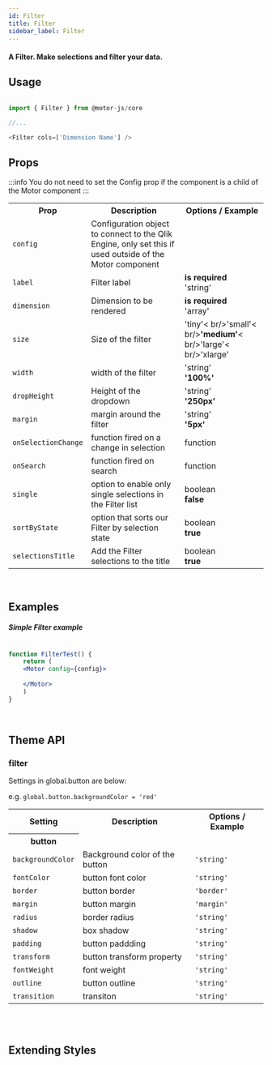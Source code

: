 ```yaml
---
id: Filter
title: Filter
sidebar_label: Filter
---
```

#### A Filter. Make selections and filter your data.


## Usage

```javascript

import { Filter } from @motor-js/core

//...

<Filter cols=['Dimension Name'] />

```


## Props

:::info
You do not need to set the Config prop if the component is a child of the Motor component
:::

 
<table>
  <tr>
    <th>Prop</th>
    <th>Description</th>
    <th>Options / Example</th>
  </tr>
  <tr>
    <td><code>config</code></td>
    <td>Configuration object to connect to the Qlik Engine, only set this if used outside of the Motor component</td>
    <td></td>
  </tr>
  <tr>
    <td><code>label</code></td>
    <td>Filter label</td>
    <td><b>is required</b><br/>'string'</td>
  </tr>
  <tr>
    <td><code>dimension</code></td>
    <td>Dimension to be rendered</td>
    <td><b>is required</b><br/>'array'</td>
  </tr>
  <tr>
    <td><code>size</code></td>
    <td>Size of the filter</td>
    <td>'tiny'< br/>'small'< br/><b>'medium'</b>< br/>'large'< br/>'xlarge'</td>
  </tr>
  <tr>
    <td><code>width</code></td>
    <td>width of the filter</td>
    <td>'string'<br/><b>'100%'</b></td>
  </tr>
  <tr>
    <td><code>dropHeight</code></td>
    <td>Height of the dropdown</td>
    <td>'string'<br/><b>'250px'</b></td>
  </tr>
  <tr>
    <td><code>margin</code></td>
    <td>margin around the filter</td>
    <td>'string'<br/><b>'5px'</b></td>
  </tr>
  <tr>
    <td><code>onSelectionChange</code></td>
    <td>function fired on a change in selection</td>
    <td>function</td>
  </tr>
  <tr>
    <td><code>onSearch</code></td>
    <td>function fired on search</td>
    <td>function</td>
  </tr>
  <tr>
    <td><code>single</code></td>
    <td>option to enable only single selections in the Filter list</td>
    <td>boolean<br/><b>false</b></td>
  </tr>
  <tr>
    <td><code>sortByState</code></td>
    <td>option that sorts our Filter by selection state</td>
    <td>boolean<br/><b>true</b></td>
  </tr>
  <tr>
    <td><code>selectionsTitle</code></td>
    <td>Add the Filter selections to the title</td>
    <td>boolean<br/><b>true</b></td>
  </tr>
</table>


<br />


## Examples

##### Simple Filter example

```jsx live

function FilterTest() {
    return (
    <Motor config={config}>  
     
    </Motor>
    )
}

```

<br />


## Theme API

### filter

Settings in global.button are below:

e.g. <code>global.button.backgroundColor = 'red'</code>

<table>
  <tr>
    <th>Setting</th>
    <th>Description</th>
    <th>Options / Example</th>
  </tr>
  <tr>
    <th>button</th>
  </tr>
  <tr>
    <td><code>backgroundColor</code></td>
    <td>Background color of the button</td>
    <td><code>'string'</code></td>
  </tr>
  <tr>
    <td><code>fontColor</code></td>
    <td>button font color</td>
    <td><code>'string'</code></td>
  </tr>
  <tr>
    <td><code>border</code></td>
    <td>button border </td>
    <td><code>'border'</code></td>
  </tr>
  <tr>
    <td><code>margin</code></td>
    <td>button margin</td>
    <td><code>'margin'</code></td>
  </tr>
  <tr>
    <td><code>radius</code></td>
    <td>border radius</td>
    <td><code>'string'</code></td>
  </tr>
  <tr>
    <td><code>shadow</code></td>
    <td>box shadow</td>
    <td><code>'string'</code></td>
  </tr>
  <tr>
    <td><code>padding</code></td>
    <td>button paddding</td>
    <td><code>'string'</code></td>
  </tr>
  <tr>
    <td><code>transform</code></td>
    <td>button transform property</td>
    <td><code>'string'</code></td>
  </tr>
  <tr>
    <td><code>fontWeight</code></td>
    <td>font weight</td>
    <td><code>'string'</code></td>
  </tr>
  <tr>
    <td><code>outline</code></td>
    <td>button outline</td>
    <td><code>'string'</code></td>
  </tr>
  <tr>
    <td><code>transition</code></td>
    <td>transiton</td>
    <td><code>'string'</code></td>
  </tr>
</table>

<br />



<br />


## Extending Styles

<br />
